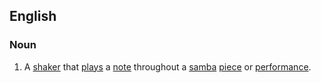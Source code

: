 ==English==

===Noun===
{{en-noun}}

# {{label|en|musical instruments}} A [[shaker]] that [[plays]] a [[note]] throughout a [[samba]] [[piece]] or [[performance]].